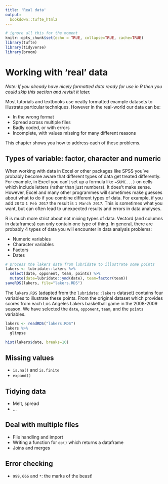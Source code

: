 ```yaml
---
title: 'Real data'
output:
  bookdown::tufte_html2
---
```


```r
# ignore all this for the moment
knitr::opts_chunk$set(echo = TRUE, collapse=TRUE, cache=TRUE)
library(tufte)
library(tidyverse)
library(broom)
```



# Working with 'real' data



*Note: If you already have nicely formatted data ready for use in R then you could skip this section and revisit it later.*

Most tutorials and textbooks use neatly formatted example datasets to illustrate particular techniques. However in the real-world our data can be:

- In the wrong format
- Spread across multiple files
- Badly coded, or with errors
- Incomplete, with values missing for many different reasons


This chapter shows you how to address each of these problems.






## Types of variable: factor, character and numeric {- #factors-and-numerics}

When working with data in Excel or other packages like SPSS you've probably become aware that different types of data get treated differently. For example, in Excel you can't set up a formula like `=SUM(...)` on cells which include letters (rather than just numbers). It does't make sense. However, Excel and many other programmes will sometimes make guesses about what to do if you combine different types of data. For example, if you add `28` to `1 Feb 2017` the result is `1 March 2017`. This is sometimes what you want, but can often lead to unexpected results and errors in data analyses.

R is much more strict about not mixing types of data. Vectord (and columns in dataframes) can only contain one type of thing. In general, there are probably 4 types of data you will encounter in data analysis problems:

- Numeric variables
- Character variables
- Factors
- Dates

```r
# process the lakers data from lubridate to illustrate some points
lakers <- lubridate::lakers %>% 
  select(date, opponent, team, points) %>% 
  mutate(date=lubridate::ymd(date), team=factor(team)) 
saveRDS(lakers, file="lakers.RDS")
```


The `lakers.RDS` (adapted from the `lubridate::lakers` dataset) contains four variables to illustrate these points. From the original dataset which provides scores from  each Los Angeles Lakers basketball game in the 2008-2009 season. We have selected the `date`, `opponent`, `team`, and the `points` variables.

```r
lakers <- readRDS("lakers.RDS")
lakers %>% 
  glimpse
```


```r
hist(lakers$date, breaks=10)
```




## Missing values {-}

- `is.na()` and `is.finite`
- `expand()`








## Tidying data {- #tidying-data}

- Melt, spread
- ...



## Deal with multiple files {-}

- File handling and import
- Writing a function for `do()` which returns a dataframe
- Joins and merges



##  Error checking {-}

- `999`, `666` and `*`: the marks of the beast!




